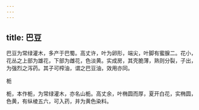 ```yaml
---
---
---
```

title: 巴豆
---



巴豆为常绿灌木，多产于巴蜀。高丈许，叶为卵形，端尖，叶脚有蜜腺二。花小，花丛之上部为雄花，下部为雌花，色淡黄。实成房，其壳脆薄，熟则分裂，子出，为强烈之泻药。其子可榨油，谓之巴豆油，效用亦同。

栀

栀，本作栀，为常绿灌木，亦名山栀。高丈余，叶椭圆而厚，夏开白花，实椭圆，色黄，有纵棱五六，可入药，并为黄色染料。